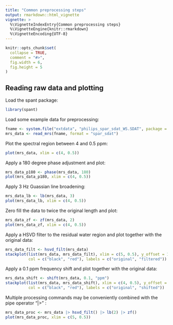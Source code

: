 ```yaml
---
title: "Common preprocessing steps"
output: rmarkdown::html_vignette
vignette: >
  %\VignetteIndexEntry{Common preprocessing steps}
  %\VignetteEngine{knitr::rmarkdown}
  %\VignetteEncoding{UTF-8}
---
```


```r
knitr::opts_chunk$set(
  collapse = TRUE,
  comment = "#>",
  fig.width = 6,
  fig.height = 5
)
```

## Reading raw data and plotting
Load the spant package:
```r
library(spant)
```

Load some example data for preprocessing:
```r
fname <- system.file("extdata", "philips_spar_sdat_WS.SDAT", package = "spant")
mrs_data <- read_mrs(fname, format = "spar_sdat")
```


Plot the spectral region between 4 and 0.5 ppm:
```r
plot(mrs_data, xlim = c(4, 0.5))
```

Apply a 180 degree phase adjustment and plot:
```r
mrs_data_p180 <- phase(mrs_data, 180)
plot(mrs_data_p180, xlim = c(4, 0.5))
```

Apply 3 Hz Guassian line broadening:
```r
mrs_data_lb <- lb(mrs_data, 3)
plot(mrs_data_lb, xlim = c(4, 0.5))
```

Zero fill the data to twice the original length and plot:
```r
mrs_data_zf <- zf(mrs_data, 2)
plot(mrs_data_zf, xlim = c(4, 0.5))
```

Apply a HSVD filter to the residual water region and plot together with the
original data:
```r
mrs_data_filt <- hsvd_filt(mrs_data)
stackplot(list(mrs_data, mrs_data_filt), xlim = c(5, 0.5), y_offset = 10,
          col = c("black", "red"), labels = c("original", "filtered"))
```

Apply a 0.1 ppm frequency shift and plot together with the original data:
```r
mrs_data_shift <- shift(mrs_data, 0.1, "ppm")
stackplot(list(mrs_data, mrs_data_shift), xlim = c(4, 0.5), y_offset = 10,
          col = c("black", "red"), labels = c("original", "shifted"))
```

Multiple processing commands may be conveniently combined with the pipe operator
"|>" :
```r
mrs_data_proc <- mrs_data |> hsvd_filt() |> lb(2) |> zf()
plot(mrs_data_proc, xlim = c(5, 0.5))
```